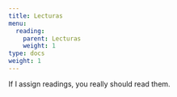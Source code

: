 ```yaml
---
title: Lecturas
menu:
  reading:
    parent: Lecturas
    weight: 1
type: docs
weight: 1
---
```


If I assign readings, you really should read them.
